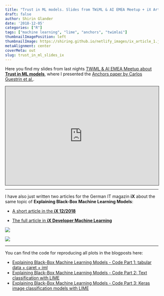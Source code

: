 ```yaml
---
title: "Trust in ML models. Slides from TWiML & AI EMEA Meetup + iX Articles"
draft: false
author: Shirin Glander
date: '2018-12-05'
categories: ["R"]
tags: ["machine learning", "lime", "anchors", "twimlai"]
thumbnailImagePosition: left
thumbnailImage: https://shiring.github.io/netlify_images/ix_article_1.jpeg
metaAlignment: center
coverMeta: out
slug: trust_in_ml_slides_ix
---
```


Here you find my slides from last nights [TWiML & AI EMEA Meetup about **Trust in ML models**](https://twimlai.com/meetup/), where I presented the [Anchors paper by Carlos Guestrin et al.](https://homes.cs.washington.edu/~marcotcr/aaai18.pdf).

<div style="position:relative;width:100%;height:0;padding-bottom:calc(56.25% + 40px);"><iframe allowfullscreen style="position:absolute; width: 100%; height: 100%;border: solid 1px #333;" src="https://www.beautiful.ai/player/-LSiZRKH9RqNHKGaj6o1/TWiMLAI-EMEA-Meetup?utm_source=beautiful_player&utm_medium=embed&utm_campaign=-LSiZRKH9RqNHKGaj6o1"></iframe></div>

---

I have also just written two articles for the German IT magazin **iX** about the same topic of **Explaining Black-Box Machine Learning Models**:

- [A short article in the **iX 12/2018**](https://shop.heise.de/katalog/ix-12-2018)

- [The full article in **iX Developer Machine Learning**](https://shop.heise.de/katalog/blick-in-die-blackbox)

![](https://shiring.github.io/netlify_images/ix_article_01.jpeg)

![](https://shiring.github.io/netlify_images/ix_article_2.jpeg)

---

You can find the code for reproducing all plots in the blogposts here:

- [Explaining Black-Box Machine Learning Models - Code Part 1: tabular data + caret + iml](https://shirinsplayground.netlify.com/2018/07/explaining_ml_models_code_caret_iml/)
- [Explaining Black-Box Machine Learning Models - Code Part 2: Text classification with LIME](https://shirinsplayground.netlify.com/2018/07/explaining_ml_models_code_text_lime/)
- [Explaining Black-Box Machine Learning Models - Code Part 3: Keras image classification models with LIME](https://shirinsplayground.netlify.com/2018/06/keras_fruits_lime/)